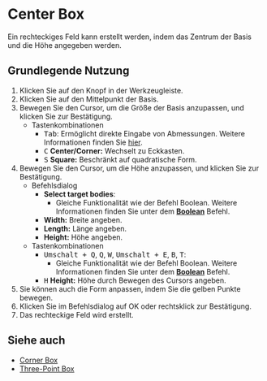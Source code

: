 
# Center Box

<Reference shortcut='' command='Center Box' button='Werkzeugleiste'  buttonIcon='button-center-box' />

Ein rechteckiges Feld kann erstellt werden, indem das Zentrum der Basis und die Höhe angegeben werden.

## Grundlegende Nutzung

1. Klicken Sie auf den <ButtonIcon type="button-center-box" /> Knopf in der Werkzeugleiste.
2. Klicken Sie auf den Mittelpunkt der Basis.
3. Bewegen Sie den Cursor, um die Größe der Basis anzupassen, und klicken Sie zur Bestätigung.
   - <Kst>Tastenkombinationen</Kst>
      - <kbd>Tab</kbd>: Ermöglicht direkte Eingabe von Abmessungen. Weitere Informationen finden Sie [hier](/tool/sketching-essentials#specify-dimensions-numerically).
      - <kbd>C</kbd> **Center/Corner:** Wechselt zu Eckkasten.
      - <kbd>S</kbd> **Square:** Beschränkt auf quadratische Form.
4. Bewegen Sie den Cursor, um die Höhe anzupassen, und klicken Sie zur Bestätigung.
   - <Kst>Befehlsdialog</Kst>
      - **Select target bodies**:
         - Gleiche Funktionalität wie der Befehl Boolean. Weitere Informationen finden Sie unter dem [**Boolean**](/solid/boolean) Befehl.
      - **Width:** Breite angeben.
      - **Length:** Länge angeben.
      - **Height:** Höhe angeben.
   - <Kst>Tastenkombinationen</Kst>
      - <kbd>Umschalt + Q</kbd>, <kbd>Q</kbd>, <kbd>W</kbd>, <kbd>Umschalt + E</kbd>, <kbd>B</kbd>, <kbd>T</kbd>:
         - Gleiche Funktionalität wie der Befehl Boolean. Weitere Informationen finden Sie unter dem [**Boolean**](/solid/boolean) Befehl.
      - <kbd>H</kbd> **Height:** Höhe durch Bewegen des Cursors angeben.
5. Sie können auch die Form anpassen, indem Sie die gelben Punkte bewegen.
6. Klicken Sie im Befehlsdialog auf OK oder rechtsklick zur Bestätigung.
7. Das rechteckige Feld wird erstellt.


<VideoPlayer fileName="center-box"/>

## Siehe auch
- [Corner Box](corner-box)
- [Three-Point Box](three-point-box)